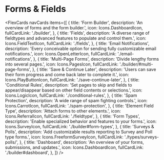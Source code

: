 

# Forms & Fields

<FlexCards
  navCards
  items={[
    {
      title: 'Form Builder',
      description: 'An overview of forms and the form builder.',
      icon: Icons.DashboardIcon,
      fullCardLink: './builder',
    },
    {
      title: 'Fields',
      description:
        'A diverse range of fieldtypes and advanced features to populate and control them.',
      icon: Icons.FieldTextIcon,
      fullCardLink: './fields',
    },
    {
      title: 'Email Notifications',
      description:
        'Every conceivable option for sending fully customizable email notifications.',
      icon: Icons.OpenLetterIcon,
      fullCardLink: './email-notifications',
    },
    {
      title: 'Multi-Page Forms',
      description: 'Divide lengthy forms into several pages.',
      icon: Icons.PagesIcon,
      fullCardLink: './builder/#multi-page-forms',
    },
    {
      title: 'Save & Continue Later',
      description:
        'Users can save their form progress and come back later to complete it.',
      icon: Icons.PlayButtonIcon,
      fullCardLink: './save-continue-later',
    },
    {
      title: 'Conditional Rules',
      description:
        'Set pages to skip and fields to appear/disappear based on other field contents or selections.',
      icon: Icons.LogicIcon,
      fullCardLink: './conditional-rules',
    },
    {
      title: 'Spam Protection',
      description: 'A wide range of spam fighting controls.',
      icon: Icons.CarrotIcon,
      fullCardLink: './spam-protection',
    },
    {
      title: 'Element Field Type',
      description: 'Attach forms to other elements.',
      icon: Icons.ReferralIcon,
      fullCardLink: './fieldtype',
    },
    {
      title: 'Form Types',
      description: 'Enable specialized behavior and features to your forms.',
      icon: Icons.SurveyIcon,
      fullCardLink: './builder#form-types',
    },
    {
      title: 'Surveys & Polls',
      description:
        'Add customizable results reporting to Survey and Poll type forms.',
      icon: Icons.FreeformSurveyIcon,
      fullCardLink: './types/surveys-polls/',
    },
    {
      title: 'Dashboard',
      description: 'An overview of your forms, submissions, and updates.',
      icon: Icons.DashboardIcon,
      fullCardLink: './builder#dashboard',
    },
  ]}
/>
